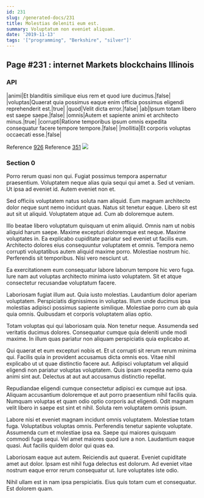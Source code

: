 ```yaml
---
id: 231
slug: /generated-docs/231
title: Molestias deleniti eum est.
summary: Voluptatum non eveniet aliquam.
date: '2019-11-13'
tags: '["programming", "Berkshire", "silver"]'
---
```


## Page #231 : internet Markets blockchains Illinois
### API

|animi|Et blanditiis similique eius rem et quod iure ducimus.|false|
|voluptas|Quaerat quia possimus eaque enim officia possimus eligendi reprehenderit est.|true|
|quod|Velit dicta error.|false|
|ab|Ipsum totam libero est saepe saepe.|false|
|omnis|Autem et sapiente animi et architecto minus.|true|
|corrupti|Ratione temporibus ipsum omnis expedita consequatur facere tempore tempore.|false|
|mollitia|Et corporis voluptas occaecati esse.|false|

Reference [926](/926)
Reference [351](/351)
![](/assets/cats-5.jpg)

### Section 0
Porro rerum quasi non qui. Fugiat possimus tempora aspernatur praesentium. Voluptatem neque alias quia sequi qui amet a. Sed ut veniam. Ut ipsa ad eveniet id. Autem eveniet non et.
 Sed officiis voluptatem natus soluta nam aliquid. Eum magnam architecto dolor neque sunt nemo incidunt quas. Natus sit tenetur eaque. Libero sit est aut sit ut aliquid. Voluptatem atque ad. Cum ab doloremque autem.
 Illo beatae libero voluptatum quisquam ut enim aliquid. Omnis nam ut nobis aliquid harum saepe. Maxime excepturi doloremque est neque. Maxime voluptates in. Ea explicabo cupiditate pariatur sed eveniet ut facilis eum. Architecto dolores eius consequuntur voluptatem et omnis.
Tempora nemo corrupti voluptatibus autem aliquid maxime porro. Molestiae nostrum hic. Perferendis sit temporibus. Nisi vero nesciunt ut.
 Ea exercitationem eum consequatur labore laborum tempore hic vero fuga. Iure nam aut voluptas architecto minima iusto voluptatem. Sit et atque consectetur recusandae voluptatum facere.
 Laboriosam fugiat illum aut. Quia iusto molestias. Laudantium dolor aperiam voluptatem.
Perspiciatis dignissimos in voluptas. Illum unde ducimus ipsa molestias adipisci possimus sapiente similique. Molestiae porro cum ab quia quia omnis. Quibusdam et corporis voluptatem alias optio.
 Totam voluptas qui qui laboriosam quia. Non tenetur neque. Assumenda sed veritatis ducimus dolores. Consequatur cumque quia deleniti unde modi maxime. In illum quas pariatur non aliquam perspiciatis quia explicabo at.
 Qui quaerat et eum excepturi nobis et. Et ut corrupti sit rerum rerum minima qui. Facilis quia in provident accusamus dicta omnis eos.
Vitae nihil explicabo ut ut quae distinctio facere aut. Adipisci voluptatum vel aliquid eligendi non pariatur voluptas voluptatem. Quis ipsam expedita nemo quia animi sint aut. Delectus at aut aut accusamus distinctio repellat.
 Repudiandae eligendi cumque consectetur adipisci ex cumque aut ipsa. Aliquam accusantium doloremque et aut porro praesentium nihil facilis quia. Numquam voluptas et quam odio optio corporis aut eligendi. Odit magnam velit libero in saepe est sint et nihil. Soluta rem voluptatem omnis ipsum.
 Labore nisi et eveniet magnam incidunt omnis voluptatem. Molestiae totam fuga. Voluptatibus voluptas omnis.
Perferendis tenetur sapiente voluptate. Assumenda cum et molestiae ipsa ea. Saepe qui maiores quisquam commodi fuga sequi. Vel amet maiores quod iure a non. Laudantium eaque quasi. Aut facilis quidem dolor qui quas ea.
 Laboriosam eaque aut autem. Reiciendis aut quaerat. Eveniet cupiditate amet aut dolor. Ipsam est nihil fuga delectus est dolorum. Ad eveniet vitae nostrum eaque error rerum consequatur ut. Iure voluptates iste odio.
 Nihil ullam est in nam ipsa perspiciatis. Eius quis totam cum et consequatur. Est dolorem quam.
